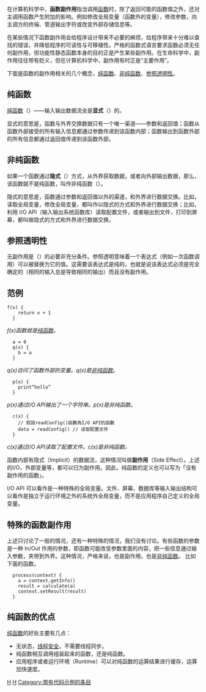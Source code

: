 {{noteTA
|1 = zh-cn:计算机科学; zh-tw:電腦科學;
|2 = zh-cn:返回函数值; zh-tw:回傳函數值;
|3 = zh-cn:变量; zh-tw:變數;
|4 = zh-cn:全局变量; zh-tw:全域變數;
|5 = zh-cn:程序; zh-tw:程式;
|6 = zh-cn:数据流; zh-tw:資料串流;
|7 = zh-cn:返回值; zh-tw:回傳值;
|8 = zh-cn:信息; zh-tw:資訊;
|9 = zh-cn:数据; zh-tw:資料;
|10 = zh-cn:函数库; zh-tw:函式庫;
|11 = zh-cn:屏幕; zh-tw:螢幕;
|12 = zh-cn:配置; zh-tw:設定;
|13 = zh-cn:线程; zh-tw:執行緒;
|14 = zh-cn:缓存; zh-tw:快取;
}}
在计算机科学中，'''函数副作用'''指当调用[[函数|函数]]时，除了返回可能的函数值之外，还对主调用函数产生附加的影响。例如修改全局变量（函数外的变量），修改参数，向主调方的终端、管道输出字符或改变外部存储信息等。

在某些情况下函数副作用会给程序设计带来不必要的麻烦，给程序带来十分难以查找的错误，并降低程序的可读性与可移植性。严格的函数式语言要求函数必须无任何副作用，但功能性静态函数本身的目的正是产生某些副作用。在生命科学中，副作用往往带有贬义，但在计算机科学中，副作用有时正是“主要作用”。

下面是函数的副作用相关的几个概念，[[#纯函数|纯函数]]、[[#非纯函数|非纯函数]]、[[#参照透明性|参照透明性]]。

== 纯函数 ==
[[纯函数|纯函数]]（{{lang-en|Pure Function}}）——输入输出数据流全是'''显式'''（{{lang-en|Explicit}}）的。 

显式的意思是，函数与外界交换数据只有一个唯一渠道——参数和返回值；函数从函数外部接受的所有输入信息都通过参数传递到该函数内部；函数输出到函数外部的所有信息都通过返回值传递到该函数外部。

== 非纯函数 ==
如果一个函数通过'''隐式'''（{{lang-en|Implicit}}）方式，从外界获取数据，或者向外部输出数据，那么，该函数就不是纯函数，叫作非纯函数（{{lang-en|Impure Function}}）。 

隐式的意思是，函数通过参数和返回值以外的渠道，和外界进行数据交换。比如，读取全局变量，修改全局变量，都叫作以隐式的方式和外界进行数据交换；比如，利用 I/O API（输入输出系统函数库）读取配置文件，或者输出到文件，打印到屏幕，都叫做隐式的方式和外界进行数据交换。

== 参照透明性 ==
无副作用是{{tsl|en|Referential transparency|参照透明性}}（{{lang-en|Referential Transparent}}）的必要非充分条件。参照透明意味着一个表达式（例如一次函数调用）可以被替换为它的值。这需要该表达式是纯的，也就是说该表达式必须是完全确定的（相同的输入总是导致相同的输出）而且没有副作用。

== 范例 ==
<syntaxhighlight lang="text">
f(x) { 
    return x + 1 
  }
</syntaxhighlight>
''f(x)函数就是[[#纯函数|纯函数]]。''
<syntaxhighlight lang="text">
  a = 0 
  q(x) { 
    b = a 
  }
</syntaxhighlight>
''q(x)访问了函数外部的变量。q(x)是[[#非纯函数|非纯函数]]。''
<syntaxhighlight lang="text">
  p(x) { 
    print“hello” 
  }
</syntaxhighlight>
''p(x)通过I/O API输出了一个字符串。p(x)是非纯函数。''
<syntaxhighlight lang="text">
  c(x) { 
    // 假設readConfig()函數為I/O API的函數
    data = readConfig() // 读取配置文件 
  }
</syntaxhighlight>
''c(x)通过I/O API读取了配置文件。c(x)是非纯函数。''

函数内部有隐式（Implicit）的数据流，这种情况叫做'''副作用'''（Side Effect）。上述的I/O，外部变量等，都可以归为副作用。因此，纯函数的定义也可以写为「没有副作用的函数」。 

I/O API 可以看作是一种特殊的全局变量。文件、屏幕、数据库等输入输出结构可以看作是独立于运行环境之外的系统外全局变量，而不是应用程序自己定义的全局变量。

== 特殊的函数副作用 ==
上述只讨论了一般的情况，还有一种特殊的情况，我们没有讨论。有些函数的参数是一种 In/Out 作用的参数，即函数可能改变参数里面的内容，把一些信息通过输入参数，夹带到外界。这种情况，严格来说，也是副作用。也是[[#非纯函数|非纯函数]]。 
比如下面的函数。
<syntaxhighlight lang="text">
  process(context) {
    a = context.getInfo()
    result = calculate(a)
    context.setResult(result)
  }
</syntaxhighlight>
== 纯函数的优点 ==
[[#纯函数|纯函数]]的好处主要有几点： 
*无状态，[[线程安全|线程安全]]，不需要线程同步。 
*纯函数相互调用组装起来的函数，还是纯函数。 
*应用程序或者运行环境（Runtime）可以对纯函数的运算结果进行缓存，运算加快速度。

[[Category:函數式編程|H]]
[[Category:程序设计语言|H]]
[[Category:带有代码示例的条目|Category:带有代码示例的条目]]